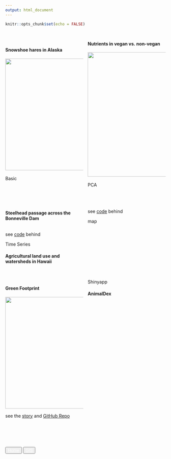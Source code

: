 ```yaml
---
output: html_document
---
```


```r
knitr::opts_chunk$set(echo = FALSE)
```

<style>
  .col2 {
    columns: 2 200px;         /* number of columns and width in pixels*/
    -webkit-columns: 2 200px; /* chrome, safari */
    -moz-columns: 2 200px;    /* firefox */

  }
  .button{
  background:"white"
  }
</style>

<br>


<div class="col2">
<h4>**Snowshoe hares in Alaska**</h4>
<a href="projects/snowshoe.html">
    <img alt="" src="projects/image/white_sq.jpeg" width="350">
</a>
<br><br>
<span class="badge" >Basic</span>


<h4>**Nutrients in vegan vs. non-vegan**</h4>
<a href="projects/nutrient.html">
    <img alt="" src="projects/image/food.png" width="390">
</a>
<br><br>
<span class="badge" >PCA</span>

</div>

<br>

<div class="col2">

<h4>**Steelhead passage across the Bonneville Dam**</h4>
  <a href="projects/steelhead_salmon_migration.html">
    <img alt="" src="projects/image/steelhead.jpeg">
  </a>
  <br>
  
  <p>see <a href="projects/steelhead_salmon_migration_code.html">code</a> behind </p>
  <span class="badge" >Time Series</span>


<h4>**Agricultural land use and watersheds in Hawaii**</h4>

<a href="projects/map_hawaii.html">
    <img alt="" src="projects/image/Hawaiian_Islands_Map.jpg">
  </a>
  <br>
  <p>see <a href="projects/map_hawaii_code.html">code</a> behind</p>
  <span class="badge" >map</span>
  
  <br><br><br><br><br>
</div>


<br>



<div class="col2">
<h4>**Green Footprint**</h4>
<a href="https://ruoyuwang.shinyapps.io/GreenFootprint/">
    <img alt="" src="projects/image/green_fp.png" width="350">
  </a>
  <br>
  <p>see the <a href="https://devpost.com/software/greentrack-ss-rw">story</a> and <a href="https://github.com/Ruoyu-Wang108/greentrack-ss-rw">GitHub Repo</a></p>
  <span class="badge" >Shinyapp</span>


<h4>**AnimalDex**</h4>
  <br><br><br><br><br><br><br>      <br><br><br><br><br><br><br> <br><br><br><br><br><br><br>
</div>

<br><br><br>

<div  align="center" id="footer">
  <button type="button" class="btn btn-outline-primary"><a href="index.html" style="color:white">Home</a></button>
  <button type="button" class="btn btn-outline-primary"><a href="gis.html" style="color:white">GIS</a></button>
</div>